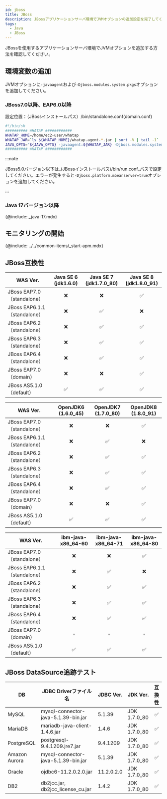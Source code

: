 ```yaml
---
id: jboss
title: JBoss
description: JBossアプリケーションサーバ環境でJVMオプションの追加設定を完了してください。
tags:
  - Java
  - JBoss
---
```


JBossを使用するアプリケーションサーバ環境でJVMオプションを追加する方法を確認してください。

## 環境変数の追加

JVMオプションに`-javaagent`および`-Djboss.modules.system.pkgs`オプションを追加してください。

### JBoss7.0以降、EAP6.0以降

設定位置：（JBossインストールパス）/bin/standalone.conf(domain.conf)

```bash title=standalone.sh
#!/bin/sh
########## WHATAP ############
WHATAP_HOME=/home/ec2-user/whatap
WHATAP_JAR=`ls ${WHATAP_HOME}/whatap.agent-*.jar | sort -V | tail -1`
JAVA_OPTS="${JAVA_OPTS} -javaagent:${WHATAP_JAR} -Djboss.modules.system.pkgs=whatap"
########## WHATAP ############
```

:::note

JBoss5.0バージョン以下は_(JBossインストールパス)/bin/run.conf_パスで設定してください。エラーが発生すると`-Djboss.platform.mbeanserver=true`オプションを追加してください。

:::

### Java 17バージョン以降

{@include: _java-17.mdx} 

## モニタリングの開始

{@include: ../../common-items/_start-apm.mdx}  

## JBoss互換性

| WAS Ver.                     |    Java SE 6 (jdk1.6.0)         |   Java SE 7 (jdk1.7.0_80)       |   Java SE 8 (jdk1.8.0_91)       |
| ---------------------------- | :-----------------------------: | :-----------------------------: | :-----------------------------: |
| JBoss EAP7.0（standalone）     | <span class='emoji-no'>❌</span> | <span class='emoji-no'>❌</span> | <span class='emoji-ok'>✅</span> |
| JBoss EAP6.1.1（standalone）   | <span class='emoji-no'>❌</span> | <span class='emoji-ok'>✅</span> | <span class='emoji-no'>❌</span> |
| JBoss EAP6.2（standalone）     | <span class='emoji-no'>❌</span> | <span class='emoji-ok'>✅</span> | <span class='emoji-ok'>✅</span> |
| JBoss EAP6.3（standalone）     | <span class='emoji-no'>❌</span> | <span class='emoji-ok'>✅</span> | <span class='emoji-ok'>✅</span> |
| JBoss EAP6.4（standalone）     | <span class='emoji-no'>❌</span> | <span class='emoji-ok'>✅</span> | <span class='emoji-ok'>✅</span> |
| JBoss EAP7.0（domain）         | <span class='emoji-no'>❌</span> | <span class='emoji-no'>❌</span> | <span class='emoji-ok'>✅</span> |
| JBoss AS5.1.0（default）       | <span class='emoji-ok'>✅</span> | <span class='emoji-ok'>✅</span> | <span class='emoji-ok'>✅</span> |

| WAS Ver.                     |    OpenJDK6 (1.6.0_45)          |    OpenJDK7 (1.7.0_80)          |    OpenJDK8 (1.8.0_91)          |
| ---------------------------- | :-----------------------------: | :-----------------------------: | :-----------------------------: |
| JBoss EAP7.0（standalone）     | <span class='emoji-no'>❌</span> | <span class='emoji-no'>❌</span> | <span class='emoji-ok'>✅</span> |
| JBoss EAP6.1.1（standalone）   | <span class='emoji-no'>❌</span> | <span class='emoji-ok'>✅</span> | <span class='emoji-no'>❌</span> |
| JBoss EAP6.2（standalone）     | <span class='emoji-no'>❌</span> | <span class='emoji-ok'>✅</span> | <span class='emoji-ok'>✅</span> |
| JBoss EAP6.3（standalone）     | <span class='emoji-no'>❌</span> | <span class='emoji-ok'>✅</span> | <span class='emoji-ok'>✅</span> |
| JBoss EAP6.4（standalone）     | <span class='emoji-no'>❌</span> | <span class='emoji-ok'>✅</span> | <span class='emoji-ok'>✅</span> |
| JBoss EAP7.0（domain）         | <span class='emoji-no'>❌</span> | <span class='emoji-no'>❌</span> | <span class='emoji-ok'>✅</span> |
| JBoss AS5.1.0（default）       | <span class='emoji-ok'>✅</span> | <span class='emoji-ok'>✅</span> | <span class='emoji-ok'>✅</span> |

| WAS Ver.                     |    ibm-java-x86_64-60           |    ibm-java-x86_64-71           |    ibm-java-x86_64-80           |
| ---------------------------- | :-----------------------------: | :-----------------------------: | :-----------------------------: |
| JBoss EAP7.0（standalone）     | <span class='emoji-no'>❌</span> | <span class='emoji-no'>❌</span> | <span class='emoji-ok'>✅</span> |
| JBoss EAP6.1.1（standalone）   | <span class='emoji-no'>❌</span> | <span class='emoji-ok'>✅</span> | <span class='emoji-no'>❌</span> |
| JBoss EAP6.2（standalone）     | <span class='emoji-no'>❌</span> | <span class='emoji-ok'>✅</span> | <span class='emoji-ok'>✅</span> |
| JBoss EAP6.3（standalone）     | <span class='emoji-no'>❌</span> | <span class='emoji-ok'>✅</span> | <span class='emoji-ok'>✅</span> |
| JBoss EAP6.4（standalone）     | <span class='emoji-no'>❌</span> | <span class='emoji-ok'>✅</span> | <span class='emoji-ok'>✅</span> |
| JBoss EAP7.0（domain）         |                -                |                -                |                -                |
| JBoss AS5.1.0（default）       | <span class='emoji-ok'>✅</span> | <span class='emoji-ok'>✅</span> | <span class='emoji-ok'>✅</span> |

## JBoss DataSource追跡テスト

| DB            | JDBC Driverファイル名                    | JDBC Ver.  | JDK Ver.     |         互換性                     |
| ------------- | ----------------------------------- | ---------- | ------------ | :-----------------------------: |
| MySQL         | mysql-connector-java-5.1.39-bin.jar | 5.1.39     | JDK 1.7.0_80 | <span class='emoji-ok'>✅</span> |
| MariaDB       | mariadb-java-client-1.4.6.jar       | 1.4.6      | JDK 1.7.0_80 | <span class='emoji-ok'>✅</span> |
| PostgreSQL    | postgresql-9.4.1209.jre7.jar        | 9.4.1209   | JDK 1.7.0_80 | <span class='emoji-ok'>✅</span> |
| Amazon Aurora | mysql-connector-java-5.1.39-bin.jar | 5.1.39     | JDK 1.7.0_80 | <span class='emoji-ok'>✅</span> |
| Oracle        | ojdbc6-11.2.0.2.0.jar               | 11.2.0.2.0 | JDK 1.7.0_80 | <span class='emoji-ok'>✅</span> |
| DB2           | db2jcc.jar, db2jcc_license_cu.jar   | 1.4.2      | JDK 1.7.0_80 | <span class='emoji-ok'>✅</span> |
